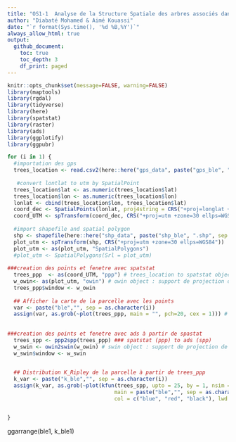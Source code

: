 ```yaml
---
title: "OS1-1  Analyse de la Structure Spatiale des arbres associés dans les SAF cacao : K_Ripley"
author: "Diabaté Mohamed & Aimé Kouassi"
date: "`r format(Sys.time(), '%d %B,%Y')`"
always_allow_html: true
output:
  github_document:
    toc: true
    toc_depth: 3
    df_print: paged
---
```


```r
knitr::opts_chunk$set(message=FALSE, warning=FALSE)
library(maptools)
library(rgdal)
library(tidyverse)
library(here)
library(spatstat)
library(raster)
library(ads)
library(ggplotify)
library(ggpubr)
```


```r

for (i in 1) {
  #importation des gps
  trees_location <- read.csv2(here::here("gps_data", paste("gps_ble", ".csv", sep = as.character(i))))
  
   #convert lontlat to utm by SpatialPoint
  trees_location$lat <- as.numeric(trees_location$lat)
  trees_location$lon <- as.numeric(trees_location$lon)
  lonlat <- cbind(trees_location$lon, trees_location$lat)
  coord_dec <- SpatialPoints(lonlat, proj4string = CRS("+proj=longlat +datum=WGS84"))
  coord_UTM <- spTransform(coord_dec, CRS("+proj=utm +zone=30 ellps=WGS84"))
  
  #import shapefile and spatial polygon
  shp <- shapefile(here::here("shp_data", paste("shp_ble", ".shp", sep = as.character(i))))
  plot_utm <- spTransform(shp, CRS("+proj=utm +zone=30 ellps=WGS84"))
  plot_utm <- as(plot_utm, "SpatialPolygons") 
  #plot_utm <- SpatialPolygons(Srl = plot_utm)
  
###creation des points et fenetre avec spatstat
  trees_ppp  <- as(coord_UTM, "ppp") # trees_location to spatstat object (ppp)
  w_owin<- as(plot_utm, "owin") # owin object : support de projection de trees_location pour spastat
  trees_ppp$window <- w_owin
  
  ## Afficher la carte de la parcelle avec les points
  var <- paste("ble","", sep = as.character(i))
  assign(var, as.grob(~plot(trees_ppp, main = "", pch=20, cex = 1))) # afficher la parcelle i 
  
  
###creation des points et fenetre avec ads à partir de spastat
  trees_spp <- ppp2spp(trees_ppp) ### spatstat (ppp) to ads (spp)
  w_swin <- owin2swin(w_owin) # swin object : support de projection de trees_location pour ads
  w_swin$window <- w_swin
  

  ## Distribution K_Ripley de la parcelle à partir de trees_ppp
  k_var <- paste("k_ble","", sep = as.character(i))
  assign(k_var, as.grob(~plot(kfun(trees_spp, upto = 25, by = 1, nsim = 1000), "L",
                                  main = paste("ble","", sep = as.character(i)),
                                  col = c("blue", "red", "black"), lwd = 2 )))


}


```

ggarrange(ble1, k_ble1)

